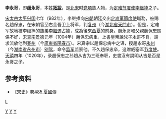 '''李永哥'''，即'''趙永哥'''，本姓'''[[拓跋|拓跋]]'''，是[[北宋|北宋]]时[[党项|党项]]族人物，为[[定难节度使|定难节度使]][[李继捧|李继捧]]之子。

[[宋太宗|宋太宗]][[太平兴国|太平兴国]]七年（982年），李继捧向[[宋朝|宋朝]]朝廷交出[[定难军節度使|定难军節度使]]職務，被賜名趙保忠，在宋朝官至右金吾卫上将军，判[[复州_(湖北)|复州]]（今[[湖北省|湖北省]][[天門市|天門市]]）。但是，定难军故地被李继捧的族弟[[李繼遷|李繼遷]]占據，成為後來[[西夏|西夏]]的前身。趙永哥和父親趙保忠關係不好，[[宋真宗|宋真宗]][[景德|景德]]元年（1004年）趙保忠病重，上書皇帝說兒子永哥不肖，請求流放他到[[春州_(唐朝)|春州]]（今[[廣東省|廣東省]][[陽春市|陽春市]]）。宋真宗以趙保忠病中之语，授趙永哥[[永州_(隋朝)|永州]]（今[[湖南省|湖南省]][[永州市|永州市]]）[[别驾|别驾]]，命令[[监军|监军]]监察他。不久趙保忠卒，追赠威塞军[[节度使|节度使]]。[[天禧_(北宋)|天禧]]四年（1020年），录趙保忠之孙趙从吉为三班奉职，史書沒有說明从吉是否是永哥之子。

==参考资料==
*《[[宋史|宋史]]》[[s:宋史/卷485|卷485 夏國傳]]

[[category:北宋地方官員|L]]
[[Category:李姓|Y]]
[[Category:趙姓|Y]]
[[Category:拓跋姓|Y]]